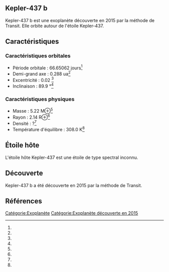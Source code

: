 == Kepler-437 b ==

{{Infobox Exoplanète
| nom = Kepler-437 b
| image = 
| légende = 
| étoile = Kepler-437
| constellation = 
| ascension_droite = 
| déclinaison = 
| distance = ?
| type_spectral = ?
| masse = 5.22 M⊕<ref></ref>
| rayon = 2.14 R⊕<ref></ref>
| densité = ?<ref></ref>
| gravité = ?<ref></ref>
| température = 308.0 K<ref></ref>
| période = 66.65062 j<ref></ref>
| demi_grand_axe = 0.288 ua<ref></ref>
| excentricité = 0.02 <ref></ref>
| inclinaison = 89.9 °<ref></ref>
| méthode_découverte = Transit
| date_découverte = 2015
| statut = Confirmée
}}

Kepler-437 b est une exoplanète découverte en 2015 par la méthode de Transit. Elle orbite autour de l'étoile Kepler-437.

== Caractéristiques ==

=== Caractéristiques orbitales ===
* Période orbitale : 66.65062 jours<ref></ref>
* Demi-grand axe : 0.288 ua<ref></ref>
* Excentricité : 0.02 <ref></ref>
* Inclinaison : 89.9 °<ref></ref>

=== Caractéristiques physiques ===
* Masse : 5.22 M⊕<ref></ref>
* Rayon : 2.14 R⊕<ref></ref>
* Densité : ?<ref></ref>
* Température d'équilibre : 308.0 K<ref></ref>

== Étoile hôte ==

{{Infobox Étoile
| nom = Kepler-437
| image = 
| légende = 
| constellation = 
| ascension_droite = 
| déclinaison = 
| distance = ?
| type_spectral = ?
| magnitude_absolue = 
| magnitude_apparente = 
| masse = ?<ref></ref>
| rayon = ?<ref></ref>
| température = ?<ref></ref>
| métallicité = ?<ref></ref>
| âge = ?<ref></ref>
}}

L'étoile hôte Kepler-437 est une étoile de type spectral inconnu.

== Découverte ==

Kepler-437 b a été découverte en 2015 par la méthode de Transit.

== Références ==
<references />

[[Catégorie:Exoplanète]]
[[Catégorie:Exoplanète découverte en 2015]]

